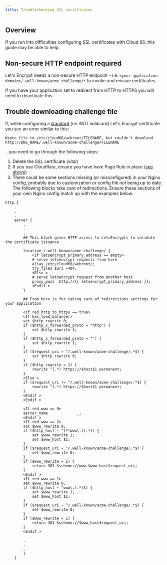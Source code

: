 ```yaml
---
title: Troubleshooting SSL certificates
---
```


## Overview 

If you run into difficulties configuring SSL certificates with Cloud 66, this guide may be able to help. 

## Non-secure HTTP endpoint required

Let's Encrypt needs a non-secure HTTP endpoint - i.e. `<your-application-domain>/.well-known/acme_challenge/*` to invoke and reissue certificates.

If you have your application set to redirect from HTTP to HTTPS you will need to deactivate this. 

## Trouble downloading challenge file

If, while configuring a [standard](/docs/security/ssl#configuring-standard-certificates) (i.e. NOT wildcard) Let's Encrypt certificate you see an error similar to this:

```shell
Wrote file to /etc/cloud66/webroot/FILENAME, but couldn't download http://DNS_NAME/.well-known/acme-challenge/FILENAME 
```
...you need to go through the following steps:

1. Delete the SSL certificate (vital)
2. If you use Cloudflare, ensure you have have Page Rule in place ([see above](#configuring-lets-encrypt-with-cloudflare))
3. There could be some sections missing (or misconfigured) in your Nginx config, probably due to customization or config file not being up to date. The following blocks take care of redirections. Ensure these sections of your own Nginx config match up with the examples below. 

```liquid
http {
    .
    .
    .
    server {
        .
        .
        .
        ## This block gives HTTP access to LetsEncrypts to validate the certificate issuance

        location /.well-known/acme-challenge/ {
            <If letsencrypt_primary_address == empty>
            # serve letsencrypt requests from here
            alias /etc/cloud66/webroot/;
            try_files $uri =404;
            <Else >
            # serve letsencrypt request from another host
            proxy_pass  http://{{ letsencrypt_primary_address }};
            <Endif >
        }

        ## From here is for taking care of redirections settings for your application
        
        <If red_http_to_https == true>
        <If has_load_balancer>
        set $http_rewrite 0;
        if ($http_x_forwarded_proto = "http") {
            set $http_rewrite 1;
        }
        if ($http_x_forwarded_proto = "") {
            set $http_rewrite 1;
        }
        if ($request_uri ~ ^/.well-known/acme-challenge/.*$) {
            set $http_rewrite 0;
        }
        if ($http_rewrite = 1) {
            rewrite ^(.*) https://$host$1 permanent;
        }
        <Else >
        if ($request_uri !~ ^/.well-known/acme-challenge/.*$) {
            rewrite ^(.*) https://$host$1 permanent;
        }
        <Endif >
        <Endif >

        <If red_www == 0>
        server_name             _;
        <Endif >
        <If red_www == 2>
        set $www_rewrite 0;
        if ($http_host ~ ^(?!www\.)(.*)) {
            set $www_rewrite 1;
            set $www_host $1;
        }
        if ($request_uri ~ ^/.well-known/acme-challenge/.*$) {
            set $www_rewrite 0;
        }
        if ($www_rewrite = 1) {
            return 301 $scheme://www.$www_host$request_uri;
        }
        <Endif >
        <If red_www == 1>
        set $www_rewrite 0;
        if ($http_host ~ ^www\.(.*)$) {
            set $www_rewrite 1;
            set $www_host $1;
        }
        if ($request_uri ~ ^/.well-known/acme-challenge/.*$) {
            set $www_rewrite 0;
        }
        if ($www_rewrite = 1) {
            return 301 $scheme://$www_host$request_uri;
        }
        <Endif >

        .
        .
        .
        }
    }

```